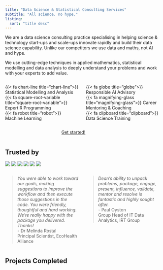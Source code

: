 ```yaml
---
title: "Data Science & Statistical Consulting Services"
subtitle: "All science, no hype."
listing: 
  sort: "title desc"
---
```


We are a data science consulting practice specialising in helping science & technology start-ups and scale-ups innovate rapidly and build their data science capability. Unlike our competitors we use data and maths, not AI and hype.    

We use cutting-edge techniques in applied mathematics, statistical modelling and data analysis to deeply understand your problems and work with your experts to add value.   

:::: {.columns}

::: {.column width="50%"}
{{< fa chart-line title="chart-line">}}  Statistical Modelling and Analysis  
{{< fa square-root-variable title="square-root-variable">}} Expert R Programming   
{{< fa robot title="robot">}} Machine Learning 
:::

::: {.column width="50%"}
{{< fa globe title="globe">}} Responsible AI Advisory   
{{< fa magnifying-glass title="magnifying-glass">}} Career Mentoring & Coaching    
{{< fa clipboard title="clipboard">}} Data Science Training  
:::

::::  


:::: {.columns}

::: {.column width="35%"}

:::

::: {.column width="30%"}
<a href="../contact/index.qmd" class="btn btn-outline-info btn-lg active" role="button" aria-pressed="true">Get started!</a>
:::

::: {.column width="35%"}

:::


::::  


## Trusted by   
![](img/kyckr.png)
![](img/ecohealth.png)
![](img/monash.png)
![](img/irt.png)
![](img/mitre10.png)
![](img/scalapay.png)


:::: {.columns}

::: {.column width="50%"}
>*You were able to work toward our goals, making suggestions to improve the workflow and then execute those suggestions in the code. You were friendly, thoughtful and hard working. We're really happy with the package you delivered. Thanks!*  
- Dr Melinda Rostal  
Principal Scientist, EcoHealth Alliance
:::

::: {.column width="50%"}
>*Dean's ability to unpack problems, package, engage, present, influence, validate, mentor and resolve is fantastic and highly sought after.*  
- Paul Oyston  
Group Head of IT Data Analytics, IRT Group
:::

::::  


## Projects Completed
